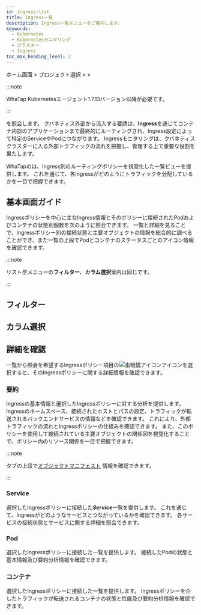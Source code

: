 ```yaml
---
id: ingress-list
title: Ingress一覧
description: Ingress一覧メニューをご案内します。
keywords:
  - Kubernetes
  - Kubernetesモニタリング
  - クラスター
  - Ingress
toc_max_heading_level: 2
---
```


ホーム画面 &gt; プロジェクト選択 &gt; <Cmdname sid="side_serviceNetworking" className="uitext" /> &gt; <Cmdname sid="side_ingressList" className="uitext" />

:::note 

WhaTap Kubernetesエージェント1.7.13バージョン以降が必要です。 

:::

<Cmdname sid="side_ingressList" className="uitext" />を照会します。 クバネティス外部から流入する要請は、**Ingress**を通じてコンテナ内部のアプリケーションまで最終的にルーティングされ、Ingress設定によって特定のServiceやPodにつながります。 Ingressモニタリングは、クバネティスクラスターに入る外部トラフィックの流れを把握し、管理する上で重要な役割を果たします。

WhaTapの<Cmdname sid="side_ingressList" className="uitext" />は、Ingress別のルーティングポリシーを視覚化した一覧ビューを提供します。 これを通じて、各Ingressがどのようにトラフィックを分配しているかを一目で把握できます。 

## 基本画面ガイド

Ingressポリシーを中心に主なIngress情報とそのポリシーに接続されたPodおよびコンテナの状態別個数を次のように照会できます。 一覧と詳細を見ることで、Ingressポリシー別の接続状態と主要オブジェクトの情報を総合的に調べることができ、また一覧の上段でPodとコンテナのステータスごとのアイコン情報を確認できます。 

<ImgLang img='k8s-ingress-list.png' desc='Ingress リスト基本画面' />

:::note 

リスト型メニューの**フィルター**、**カラム選択**案内は同じです。

:::

## フィルター


<K8slistfilter />

## カラム選択


<K8slistcl />

## 詳細を確認

一覧から照会を希望するIngressポリシー項目の![虫眼鏡アイコン](/img/ic-search.svg)<Cmdname sid="display_detail" className="uitext" />アイコンを選択すると、そのIngressポリシーに関する詳細情報を確認できます。 

<ImgLang img='k8s-ingress-list-dt.png' desc='Ingress 목록 상세 보기' />

### 要約

Ingressの基本情報と選択したIngressポリシーに対する<Cmdname sid="overview" className="uitext" />分析を提供します。 Ingressのネームスペース、接続されたホストとパスの設定、トラフィックが転送されるバックエンドサービスの情報などを確認できます。 これにより、外部トラフィックの流れとIngressポリシーの仕組みを確認できます。 また、このポリシーを使用して接続されている主要オブジェクトの関係図を視覚化することで、ポリシー内のリソース関係を一目で把握できます。 

:::note 

<Cmdname sid="overview" className="uitext" />タブの上段で[オブジェクトマニフェスト](object-manifest) 情報を確認できます。

:::

### Service

選択したIngressポリシーに接続した***Service***一覧を提供します。 これを通じて、Ingressがどのようなサービスとつながっているかを確認できます。 各サービスの接続状態とサービスに関する詳細を照会できます。

### Pod

選択したIngressポリシーに接続した<Cmdname sid="kube_pod" className="uitext" />一覧を提供します。 接続したPodの状態と基本情報及び要約分析情報を確認できます。

### コンテナ

選択したIngressポリシーに接続した<Cmdname sid="container" className="uitext" />一覧を提供します。 Ingressポリシーを介したトラフィックが転送されるコンテナの状態と性能及び要約分析情報を確認できます。
